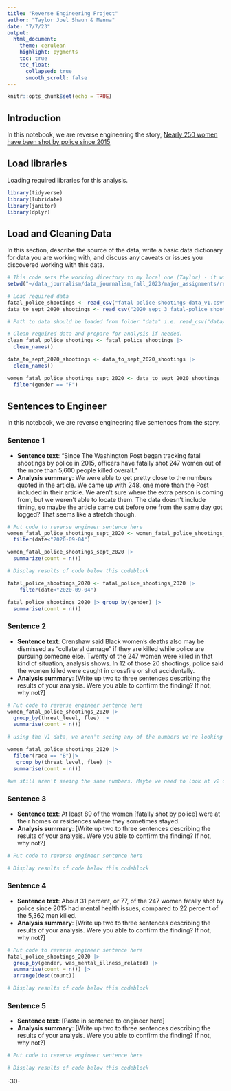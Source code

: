 ```yaml
---
title: "Reverse Engineering Project"
author: "Taylor Joel Shaun & Menna"
date: "7/7/23"
output:
  html_document:
    theme: cerulean
    highlight: pygments
    toc: true
    toc_float:
      collapsed: true
      smooth_scroll: false
---
```


```r
knitr::opts_chunk$set(echo = TRUE)
```

## Introduction 

In this notebook, we are reverse engineering the story, [Nearly 250 women have been shot by police since 2015](https://www.washingtonpost.com/graphics/2020/investigations/police-shootings-women/)

## Load libraries

Loading required libraries for this analysis.

```r
library(tidyverse)
library(lubridate)
library(janitor)
library(dplyr)
```

## Load and Cleaning Data

In this section, describe the source of the data, write a basic data dictionary for data you are working with, and discuss any caveats or issues you discovered working with this data. 

```r
# This code sets the working directory to my local one (Taylor) - it will mess up your code, so erase this section and make sure yours is set to the correct working directory
setwd("~/data_journalism/data_journalism_fall_2023/major_assignments/reverse_engineering/Reverse-Engineering-Project/data")

# Load required data
fatal_police_shootings <- read_csv("fatal-police-shootings-data_v1.csv")
data_to_sept_2020_shootings <- read_csv("2020_sept_3_fatal-police_shootings_data.csv")

# Path to data should be loaded from folder "data" i.e. read_csv("data/name_of_data.csv")

# Clean required data and prepare for analysis if needed. 
clean_fatal_police_shootings <- fatal_police_shootings |> 
  clean_names()

data_to_sept_2020_shootings <- data_to_sept_2020_shootings |> 
  clean_names()

women_fatal_police_shootings_sept_2020 <- data_to_sept_2020_shootings |>  
  filter(gender == "F") 

```

## Sentences to Engineer
In this notebook, we are reverse engineering five sentences from the story.

### Sentence 1

* **Sentence text**: "Since The Washington Post began tracking fatal shootings by police in 2015, officers have fatally shot 247 women out of the more than 5,600 people killed overall."
* **Analysis summary**: We were able to get pretty close to the numbers quoted in the article. We came up with 248, one more than the Post included in their article. We aren't sure where the extra person is coming from, but we weren't able to locate them. The data doesn't include timing, so maybe the article came out before one from the same day got logged? That seems like a stretch though.

```r
# Put code to reverse engineer sentence here
women_fatal_police_shootings_sept_2020 <- women_fatal_police_shootings_sept_2020 |>
  filter(date<"2020-09-04")

women_fatal_police_shootings_sept_2020 |> 
  summarize(count = n())

# Display results of code below this codeblock

```

```r

fatal_police_shootings_2020 <- fatal_police_shootings_2020 |>
    filter(date<"2020-09-04")

fatal_police_shootings_2020 |> group_by(gender) |>
  summarise(count = n())

```

### Sentence 2

* **Sentence text**: Crenshaw said Black women’s deaths also may be dismissed as “collateral damage” if they are killed while police are pursuing someone else. Twenty of the 247 women were killed in that kind of situation, analysis shows. In 12 of those 20 shootings, police said the women killed were caught in crossfire or shot accidentally.
* **Analysis summary**: [Write up two to three sentences describing the results of your analysis.  Were you able to confirm the finding? If not, why not?]

```r
# Put code to reverse engineer sentence here
women_fatal_police_shootings_2020 |> 
  group_by(threat_level, flee) |>
  summarise(count = n())

# using the V1 data, we aren't seeing any of the numbers we're looking for (20 and 12). The wording is kind of vague, maybe they are only talking about Black women. Let's try to filter for race.

```
```r
women_fatal_police_shootings_2020 |> 
  filter(race == "B")|>
   group_by(threat_level, flee) |>
  summarise(count = n())

#we still aren't seeing the same numbers. Maybe we need to look at v2 data?
```

### Sentence 3

* **Sentence text**: At least 89 of the women [fatally shot by police] were at their homes or residences where they sometimes stayed.
* **Analysis summary**: [Write up two to three sentences describing the results of your analysis.  Were you able to confirm the finding? If not, why not?]

```r
# Put code to reverse engineer sentence here

# Display results of code below this codeblock

```

### Sentence 4

* **Sentence text**: About 31 percent, or 77, of the 247 women fatally shot by police since 2015 had mental health issues, compared to 22 percent of the 5,362 men killed.
* **Analysis summary**: [Write up two to three sentences describing the results of your analysis.  Were you able to confirm the finding? If not, why not?]

```r
# Put code to reverse engineer sentence here
fatal_police_shootings_2020 |>
  group_by(gender, was_mental_illness_related) |>
  summarise(count = n()) |>
  arrange(desc(count))

# Display results of code below this codeblock

```

### Sentence 5

* **Sentence text**: [Paste in sentence to engineer here]
* **Analysis summary**: [Write up two to three sentences describing the results of your analysis.  Were you able to confirm the finding? If not, why not?]

```r
# Put code to reverse engineer sentence here

# Display results of code below this codeblock

```

-30-